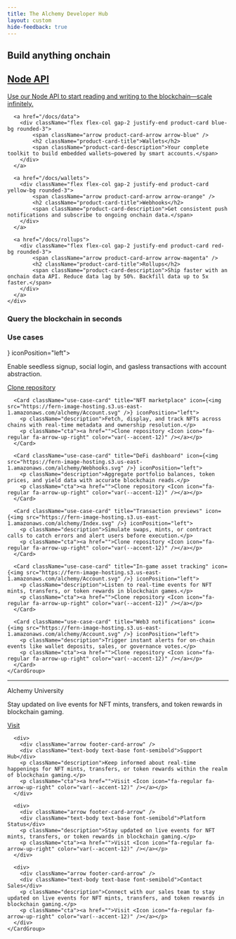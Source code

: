 ```yaml
---
title: The Alchemy Developer Hub
layout: custom
hide-feedback: true
---
```


<style>
{`
    /* Hide all anchor links on the homepage */
  [data-radix-popper-content-wrapper]:has(span[id^="radix-"]) {
    display: none !important;
  }
`}
</style>

<div className="homepage-content">
  <div className="products">
    <h2 data-state="closed">Build anything onchain</h2>
    <div className="my-6 grid gap-4 first:mt-0 sm:gap-6 grid-cols-1 sm:grid-cols-2">
      <a href="/docs/node">
        <div className="flex flex-col gap-2 justify-end product-card red-bg rounded-3">
            <span className="arrow product-card-arrow arrow-pink" />
            <h2 className="product-card-title">Node API</h2>
            <span className="product-card-description">Use our Node API to start reading and writing to the blockchain—scale infinitely.</span>
        </div>
      </a>

      <a href="/docs/data">
        <div className="flex flex-col gap-2 justify-end product-card blue-bg rounded-3">
            <span className="arrow product-card-arrow arrow-blue" />
            <h2 className="product-card-title">Wallets</h2>
            <span className="product-card-description">Your complete toolkit to build embedded wallets—powered by smart accounts.</span>
        </div>
      </a>

      <a href="/docs/wallets">
        <div className="flex flex-col gap-2 justify-end product-card yellow-bg rounded-3">
            <span className="arrow product-card-arrow arrow-orange" />
            <h2 className="product-card-title">Webhooks</h2>
            <span className="product-card-description">Get consistent push notifications and subscribe to ongoing onchain data.</span>
        </div>
      </a>

      <a href="/docs/rollups">
        <div className="flex flex-col gap-2 justify-end product-card red-bg rounded-3">
            <span className="arrow product-card-arrow arrow-magenta" />
            <h2 className="product-card-title">Rollups</h2>
            <span className="product-card-description">Ship faster with an onchain data API. Reduce data lag by 50%. Backfill data up to 5x faster.</span>
        </div>
      </a>
    </div>
  </div>

  <div className="homepage-code-block use-cases">
    <h3 className="mb-6">Query the blockchain in seconds</h3>
    <EndpointRequestSnippet endpoint="GET /v3/{apiKey}/getNFTsForCollection"/>
  </div>

  <div className="use-cases">
    <h3>Use cases</h3>
    <CardGroup cols={2}>
      <Card className="use-case-card" title="Crypto wallet onboarding" icon={<img src="https://fern-image-hosting.s3.us-east-1.amazonaws.com/alchemy/Supernode.svg" />} iconPosition="left">
        <p className="description">Enable seedless signup, social login, and gasless transactions with account abstraction.</p>
        <p className="cta"><a href="">Clone repository <Icon icon="fa-regular fa-arrow-up-right" color="var(--accent-12)" /></a></p>
      </Card>

      <Card className="use-case-card" title="NFT marketplace" icon={<img src="https://fern-image-hosting.s3.us-east-1.amazonaws.com/alchemy/Account.svg" />} iconPosition="left">
        <p className="description">Fetch, display, and track NFTs across chains with real-time metadata and ownership resolution.</p>
        <p className="cta"><a href="">Clone repository <Icon icon="fa-regular fa-arrow-up-right" color="var(--accent-12)" /></a></p>
      </Card>

      <Card className="use-case-card" title="DeFi dashboard" icon={<img src="https://fern-image-hosting.s3.us-east-1.amazonaws.com/alchemy/Webhooks.svg" />} iconPosition="left">
        <p className="description">Aggregate portfolio balances, token prices, and yield data with accurate blockchain reads.</p>
        <p className="cta"><a href="">Clone repository <Icon icon="fa-regular fa-arrow-up-right" color="var(--accent-12)" /></a></p>
      </Card>

      <Card className="use-case-card" title="Transaction previews" icon={<img src="https://fern-image-hosting.s3.us-east-1.amazonaws.com/alchemy/Index.svg" />} iconPosition="left">
        <p className="description">Simulate swaps, mints, or contract calls to catch errors and alert users before execution.</p>
        <p className="cta"><a href="">Clone repository <Icon icon="fa-regular fa-arrow-up-right" color="var(--accent-12)" /></a></p>
      </Card>

      <Card className="use-case-card" title="In-game asset tracking" icon={<img src="https://fern-image-hosting.s3.us-east-1.amazonaws.com/alchemy/Account.svg" />} iconPosition="left">
        <p className="description">Listen to real-time events for NFT mints, transfers, or token rewards in blockchain games.</p>
        <p className="cta"><a href="">Clone repository <Icon icon="fa-regular fa-arrow-up-right" color="var(--accent-12)" /></a></p>
      </Card>

      <Card className="use-case-card" title="Web3 notifications" icon={<img src="https://fern-image-hosting.s3.us-east-1.amazonaws.com/alchemy/Account.svg" />} iconPosition="left">
        <p className="description">Trigger instant alerts for on-chain events like wallet deposits, sales, or governance votes.</p>
        <p className="cta"><a href="">Clone repository <Icon icon="fa-regular fa-arrow-up-right" color="var(--accent-12)" /></a></p>
      </Card>
    </CardGroup>
  </div>
  <hr/>
  <div className="footer">
    <CardGroup cols={4}>
      <div>
        <div className="arrow footer-card-arrow" />
        <div className="text-body text-base font-semibold">Alchemy University</div>
        <p className="description">Stay updated on live events for NFT mints, transfers, and token rewards in blockchain gaming.</p>
        <p className="cta"><a href="">Visit <Icon icon="fa-regular fa-arrow-up-right" color="var(--accent-12)" /></a></p>
      </div>

      <div>
        <div className="arrow footer-card-arrow" />
        <div className="text-body text-base font-semibold">Support Hub</div>
        <p className="description">Keep informed about real-time happenings for NFT mints, transfers, or token rewards within the realm of blockchain gaming.</p>
        <p className="cta"><a href="">Visit <Icon icon="fa-regular fa-arrow-up-right" color="var(--accent-12)" /></a></p>
      </div>

      <div>
        <div className="arrow footer-card-arrow" />
        <div className="text-body text-base font-semibold">Platform Status</div>
        <p className="description">Stay updated on live events for NFT mints, transfers, or token rewards in blockchain gaming.</p>
        <p className="cta"><a href="">Visit <Icon icon="fa-regular fa-arrow-up-right" color="var(--accent-12)" /></a></p>
      </div>

      <div>
        <div className="arrow footer-card-arrow" />
        <div className="text-body text-base font-semibold">Contact Sales</div>
        <p className="description">Connect with our sales team to stay updated on live events for NFT mints, transfers, and token rewards in blockchain gaming.</p>
        <p className="cta"><a href="">Visit <Icon icon="fa-regular fa-arrow-up-right" color="var(--accent-12)" /></a></p>
      </div>
    </CardGroup>
  </div>
</div>
